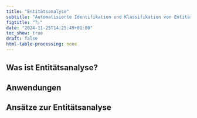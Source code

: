 ```yaml
---
title: "Entitätsanalyse"
subtitle: "Automatisierte Identifikation und Klassifikation von Entitäten und Eigennamen"
figtitle: "🏷️"
date: "2024-11-25T14:25:49+01:00"
toc_show: true
draft: false
html-table-processing: none
---
```


## Was ist Entitätsanalyse?


## Anwendungen


## Ansätze zur Entitätsanalyse


